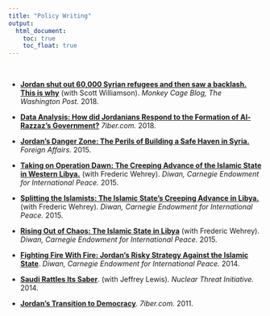 ```yaml
---
title: "Policy Writing"
output:
  html_document:
    toc: true
    toc_float: true
---
```


<br>

* [**Jordan shut out 60,000 Syrian refugees and then saw a backlash. This is why**](https://www.washingtonpost.com/news/monkey-cage/wp/2018/07/20/when-jordan-closed-its-border-to-refugees-the-public-protested-heres-why/?utm_term=.8297c8ba5625) (with Scott Williamson). *Monkey Cage Blog, The Washington Post.* 2018. 

* [**Data Analysis: How did Jordanians Respond to the Formation of Al-Razzaz's Government?**](https://www.7iber.com/politics-economics/how-did-jordanians-respond-to-the-formation-of-al-razzazs-government-2/) *7iber.com.* 2018.

* [**Jordan's Danger Zone: The Perils of Building a Safe Haven in Syria.**](https://www.foreignaffairs.com/articles/jordan/2015-07-24/jordans-danger-zone) *Foreign Affairs.* 2015. 

* [**Taking on Operation Dawn: The Creeping Advance of the Islamic State in Western Libya.**](https://carnegie-mec.org/diwan/60490?lang=en) (with Frederic Wehrey). *Diwan, Carnegie Endowment for International Peace.* 2015. 

* [**Splitting the Islamists: The Islamic State’s Creeping Advance in Libya.**](https://carnegie-mec.org/diwan/60447) (with Frederic Wehrey). *Diwan, Carnegie Endowment for International Peace.* 2015. 

* [**Rising Out of Chaos: The Islamic State in Libya**](https://carnegie-mec.org/diwan/59268) (with Frederic Wehrey). *Diwan, Carnegie Endowment for International Peace.* 2015. 

* [**Fighting Fire With Fire: Jordan’s Risky Strategy Against the Islamic State**](https://carnegie-mec.org/diwan/57486). *Diwan, Carnegie Endowment for International Peace.* 2014. 

* [**Saudi Rattles Its Saber**](https://www.nti.org/analysis/articles/saudi-rattles-its-saber/). (with Jeffrey Lewis). *Nuclear Threat Initiative.* 2014. 

* [**Jordan’s Transition to Democracy**](https://www.7iber.com/2011/07/jordans-transition-to-democracy/). *7iber.com.* 2011. 
